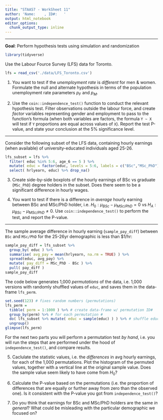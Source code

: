 ```yaml
---
title: "STAA57 - WorkSheet 11"
author: 'Name:    , ID#:   '
output: html_notebook
editor_options: 
  chunk_output_type: inline
---
```


***
 
**Goal**: Perform hypothesis tests using simulation and randomization


```r
library(tidyverse)
```

Use the Labour Fource Survey (LFS) data for Toronto.
```r
lfs = read_csv('./data/LFS_Toronto.csv') 
```

1. You want to test if the *unemployment rate* is *different* for men & women. Formulate the null and alternate hypothesis in terms of the population unemployment rate parameters $p_F$ and $p_M$.


2. Use the `coin::independence_test()` function to conduct the relevant hypothesis test. Filter observations outside the labour force, and create *factor* variables representing gender and employment to pass to the function's formula (when both variables are factors, the formula `Y ~ X` will test if `Y` proportions are equal across values of `X`). Report the test P-value, and state your conclusion at the 5% significance level.

*** 
Consider the following subset of the LFS data, containing hourly earnings (when available) of university-educated individuals aged 25-26.

```r
lfs_subset = lfs %>% 
  filter( educ %in% 5:6, age_6 == 5 ) %>% 
  mutate( educ = factor(educ, levels = 5:6, labels = c("BSc","MSc_PhD")) ) %>%
  select( hrlyearn, educ) %>% drop_na()
```

3. Create side-by-side boxplots of the hourly earnings of BSc vs graduate (`MSc_PhD`) degree holders in the subset. Does there seem to be a significant difference in hourly wages. 

4. You want to test if there is a difference in *average* hourly earning between BSc and MSc/PhD holder, i.e. $H_0: \mu_{BSc} - \mu_{MSc/PhD} =0$ vs $H_A: \mu_{BSc} - \mu_{MSc/PhD} \neq 0$. Use `coin::independence_test()` to perform the test, and report the P-value.


***
The sample average difference in hourly earning (`sample_pay_diff`) between `BSc` and `MSc/PhD` for the 25-26yr demographic is less than \$1/hr:
```r
sample_pay_diff = lfs_subset %>% 
  group_by( educ ) %>% 
  summarise( avg_pay = mean(hrlyearn, na.rm = TRUE) ) %>% 
  spread(educ, avg_pay) %>% 
  mutate( pay_diff = MSc_PhD - BSc ) %>% 
  pull( pay_diff )
sample_pay_diff
```

The code below generates 1,000 *permutations* of the data, i.e. 1,000 versions with randomly shuffled values of `educ`, and saves them in the data-frame `lfs_perm`.  

```r
set.seed(123) # fixes random numbers (permutations)
lfs_perm = 
  tibble( perm = 1:1000 ) %>% # create data-frame w/ permutation ID#
  group_by(perm) %>% # for each permutation #
  do( lfs_subset %>% mutate( educ = sample(educ) ) ) %>% # shuffle educ labels 
  ungroup()
glimpse(lfs_perm)
```

For the next two parts you will perform a permutation test *by hand*, i.e. you will run the steps that are performed under the hood of `independence_test()`, and compare results.

5. Caclulate the statistic values, i.e. the *differences* in avg hourly earnings, for each of the 1,000 permutations. Plot the histogram of the permuted values, together with a vertical line at the original sample value. Does the sample value seem likely to have come from $H_0$?

6. Calculate the P-value based on the permutations (i.e. the proportion of differences that are equally or further away from zero than the observed one). Is it consistent with the P-value you got from `independence_test()`? 

7. Do you think that earnings for BSc and MSc/PhD holders are the same *in general*? What could be misleading with the particular demographic we focused on?

